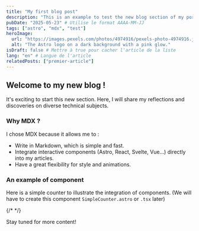 ```yaml
---
title: "My first blog post"
description: "This is an example to test the new blog section of my portfolio."
pubDate: "2025-05-23" # Utilise le format AAAA-MM-JJ
tags: ["astro", "mdx", "test"]
heroImage:
  url: "https://images.pexels.com/photos/4974916/pexels-photo-4974916.jpeg?auto=compress&cs=tinysrgb&w=1260&h=750&dpr=1"
  alt: "The Astro logo on a dark background with a pink glow."
isDraft: false # Mettre à true pour cacher l'article de la liste
lang: "en" # Langue de l'article
relatedPosts: ["premier-article"]
---
```


## Welcome to my new blog !

It's exciting to start this new section. Here, I will share my reflections and discoveries on diverse technical subjects.

### Why MDX ?

I chose MDX because it allows me to :

- Write in Markdown, which is simple and fast.
- Integrate interactive components (Astro, React, Svelte, Vue...) directly into my articles.
- Have a great flexibility for style and animations.

### An example of component

Here is a simple counter to illustrate the integration of components.
(We will have to create this component `SimpleCounter.astro` or `.tsx` later)

{/* <SimpleCounter client:load /> */}

Stay tuned for more content!
